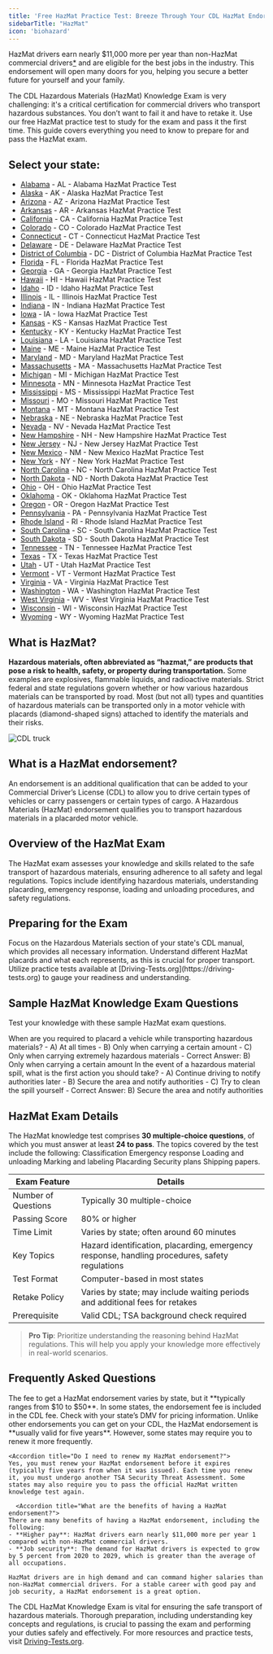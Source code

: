 ```yaml
---
title: 'Free HazMat Practice Test: Breeze Through Your CDL HazMat Endorsement Exam'
sidebarTitle: "HazMat"
icon: 'biohazard'
---
```


HazMat drivers earn nearly $11,000 more per year than non-HazMat commercial drivers[*](https://www.dmv.ca.gov/portal/file/statewideevaluationofcommercialdriverslicensewrittenknowledgetests/) and are eligible for the best jobs in the industry. This endorsement will open many doors for you, helping you secure a better future for yourself and your family. 

The CDL Hazardous Materials (HazMat) Knowledge Exam is very challenging: it's a critical certification for commercial drivers who transport hazardous substances. You don’t want to fail it and have to retake it. Use our free HazMat practice test to study for the exam and pass it the first time.
This guide covers everything you need to know to prepare for and pass the HazMat exam.

## Select your state:

- [Alabama](https://driving-tests.org/alabama/#cdl-hazmat) - AL - Alabama HazMat Practice Test
- [Alaska](https://driving-tests.org/alaska/#cdl-hazmat) - AK - Alaska HazMat Practice Test
- [Arizona](https://driving-tests.org/arizona/#cdl-hazmat) - AZ - Arizona HazMat Practice Test
- [Arkansas](https://driving-tests.org/arkansas/#cdl-hazmat) - AR - Arkansas HazMat Practice Test
- [California](https://driving-tests.org/california/#cdl-hazmat) - CA - California HazMat Practice Test
- [Colorado](https://driving-tests.org/colorado/#cdl-hazmat) - CO - Colorado HazMat Practice Test
- [Connecticut](https://driving-tests.org/connecticut/#cdl-hazmat) - CT - Connecticut HazMat Practice Test
- [Delaware](https://driving-tests.org/delaware/#cdl-hazmat) - DE - Delaware HazMat Practice Test
- [District of Columbia](https://driving-tests.org/district-columbia/#cdl-hazmat) - DC - District of Columbia HazMat Practice Test
- [Florida](https://driving-tests.org/florida/#cdl-hazmat) - FL - Florida HazMat Practice Test
- [Georgia](https://driving-tests.org/georgia/#cdl-hazmat) - GA - Georgia HazMat Practice Test
- [Hawaii](https://driving-tests.org/hawaii/#cdl-hazmat) - HI - Hawaii HazMat Practice Test
- [Idaho](https://driving-tests.org/idaho/#cdl-hazmat) - ID - Idaho HazMat Practice Test
- [Illinois](https://driving-tests.org/illinois/#cdl-hazmat) - IL - Illinois HazMat Practice Test
- [Indiana](https://driving-tests.org/indiana/#cdl-hazmat) - IN - Indiana HazMat Practice Test
- [Iowa](https://driving-tests.org/iowa/#cdl-hazmat) - IA - Iowa HazMat Practice Test
- [Kansas](https://driving-tests.org/kansas/#cdl-hazmat) - KS - Kansas HazMat Practice Test
- [Kentucky](https://driving-tests.org/kentucky/#cdl-hazmat) - KY - Kentucky HazMat Practice Test
- [Louisiana](https://driving-tests.org/louisiana/#cdl-hazmat) - LA - Louisiana HazMat Practice Test
- [Maine](https://driving-tests.org/maine/#cdl-hazmat) - ME - Maine HazMat Practice Test
- [Maryland](https://driving-tests.org/maryland/#cdl-hazmat) - MD - Maryland HazMat Practice Test
- [Massachusetts](https://driving-tests.org/massachusetts/#cdl-hazmat) - MA - Massachusetts HazMat Practice Test
- [Michigan](https://driving-tests.org/michigan/#cdl-hazmat) - MI - Michigan HazMat Practice Test
- [Minnesota](https://driving-tests.org/minnesota/#cdl-hazmat) - MN - Minnesota HazMat Practice Test
- [Mississippi](https://driving-tests.org/mississippi/#cdl-hazmat) - MS - Mississippi HazMat Practice Test
- [Missouri](https://driving-tests.org/missouri/#cdl-hazmat) - MO - Missouri HazMat Practice Test
- [Montana](https://driving-tests.org/montana/#cdl-hazmat) - MT - Montana HazMat Practice Test
- [Nebraska](https://driving-tests.org/nebraska/#cdl-hazmat) - NE - Nebraska HazMat Practice Test
- [Nevada](https://driving-tests.org/nevada/#cdl-hazmat) - NV - Nevada HazMat Practice Test
- [New Hampshire](https://driving-tests.org/new-hampshire/#cdl-hazmat) - NH - New Hampshire HazMat Practice Test
- [New Jersey](https://driving-tests.org/new-jersey/#cdl-hazmat) - NJ - New Jersey HazMat Practice Test
- [New Mexico](https://driving-tests.org/new-mexico/#cdl-hazmat) - NM - New Mexico HazMat Practice Test
- [New York](https://driving-tests.org/new-york/#cdl-hazmat) - NY - New York HazMat Practice Test
- [North Carolina](https://driving-tests.org/north-carolina/#cdl-hazmat) - NC - North Carolina HazMat Practice Test
- [North Dakota](https://driving-tests.org/north-dakota/#cdl-hazmat) - ND - North Dakota HazMat Practice Test
- [Ohio](https://driving-tests.org/ohio/#cdl-hazmat) - OH - Ohio HazMat Practice Test
- [Oklahoma](https://driving-tests.org/oklahoma/#cdl-hazmat) - OK - Oklahoma HazMat Practice Test
- [Oregon](https://driving-tests.org/oregon/#cdl-hazmat) - OR - Oregon HazMat Practice Test
- [Pennsylvania](https://driving-tests.org/pennsylvania/#cdl-hazmat) - PA - Pennsylvania HazMat Practice Test
- [Rhode Island](https://driving-tests.org/rhode-island/#cdl-hazmat) - RI - Rhode Island HazMat Practice Test
- [South Carolina](https://driving-tests.org/south-carolina/#cdl-hazmat) - SC - South Carolina HazMat Practice Test
- [South Dakota](https://driving-tests.org/south-dakota/#cdl-hazmat) - SD - South Dakota HazMat Practice Test
- [Tennessee](https://driving-tests.org/tennessee/#cdl-hazmat) - TN - Tennessee HazMat Practice Test
- [Texas](https://driving-tests.org/texas/#cdl-hazmat) - TX - Texas HazMat Practice Test
- [Utah](https://driving-tests.org/utah/#cdl-hazmat) - UT - Utah HazMat Practice Test
- [Vermont](https://driving-tests.org/vermont/#cdl-hazmat) - VT - Vermont HazMat Practice Test
- [Virginia](https://driving-tests.org/virginia/#cdl-hazmat) - VA - Virginia HazMat Practice Test
- [Washington](https://driving-tests.org/washington/#cdl-hazmat) - WA - Washington HazMat Practice Test
- [West Virginia](https://driving-tests.org/west-virginia/#cdl-hazmat) - WV - West Virginia HazMat Practice Test
- [Wisconsin](https://driving-tests.org/wisconsin/#cdl-hazmat) - WI - Wisconsin HazMat Practice Test
- [Wyoming](https://driving-tests.org/wyoming/#cdl-hazmat) - WY - Wyoming HazMat Practice Test

## What is HazMat?
**Hazardous materials, often abbreviated as “hazmat,” are products that pose a risk to health, safety, or property during transportation.** Some examples are explosives, flammable liquids, and radioactive materials. Strict federal and state regulations govern whether or how various hazardous materials can be transported by road. Most (but not all) types and quantities of hazardous materials can be transported only in a motor vehicle with placards (diamond-shaped signs) attached to identify the materials and their risks.

<Frame>
  <img src="https://driving-tests.org/wp-content/uploads/2023/12/cdl-truck3-optim.jpeg" alt="CDL truck"/>
</Frame>

## What is a HazMat endorsement? 
An endorsement is an additional qualification that can be added to your Commercial Driver’s License (CDL) to allow you to drive certain types of vehicles or carry passengers or certain types of cargo. A Hazardous Materials (HazMat) endorsement qualifies you to transport hazardous materials in a placarded motor vehicle.

## Overview of the HazMat Exam

<AccordionGroup>
  <Accordion title="Purpose of the Exam">
    The HazMat exam assesses your knowledge and skills related to the safe transport of hazardous materials, ensuring adherence to all safety and legal regulations.
  </Accordion>

  <Accordion title="Key Topics Covered">
    Topics include identifying hazardous materials, understanding placarding, emergency response, loading and unloading procedures, and safety regulations.
  </Accordion>
</AccordionGroup>

## Preparing for the Exam

<Steps>
  <Step title="Study the HazMat Section in the CDL Manual">
    Focus on the Hazardous Materials section of your state's CDL manual, which provides all necessary information.
  </Step>

  <Step title="Familiarize with HazMat Placards">
    Understand different HazMat placards and what each represents, as this is crucial for proper transport.
  </Step>

  <Step title="Take Practice Tests">
    Utilize practice tests available at [Driving-Tests.org](https://driving-tests.org) to gauge your readiness and understanding.
  </Step>
</Steps>

## Sample HazMat Knowledge Exam Questions

Test your knowledge with these sample HazMat exam questions.

<AccordionGroup>
  <Accordion title="Question 1: Placarding">
    When are you required to placard a vehicle while transporting hazardous materials?
    - A) At all times
    - B) Only when carrying a certain amount
    - C) Only when carrying extremely hazardous materials
    - Correct Answer: B) Only when carrying a certain amount
  </Accordion>

  <Accordion title="Question 2: Emergency Response">
    In the event of a hazardous material spill, what is the first action you should take?
    - A) Continue driving to notify authorities later
    - B) Secure the area and notify authorities
    - C) Try to clean the spill yourself
    - Correct Answer: B) Secure the area and notify authorities
  </Accordion>
</AccordionGroup>

## HazMat Exam Details
The HazMat knowledge test comprises **30 multiple-choice questions**, of which you must answer at least **24 to pass**. The topics covered by the test include the following: Classification Emergency response Loading and unloading Marking and labeling Placarding Security plans Shipping papers.

| Exam Feature           | Details                                           |
|------------------------|---------------------------------------------------|
| Number of Questions    | Typically 30 multiple-choice                      |
| Passing Score          | 80% or higher                                     |
| Time Limit             | Varies by state; often around 60 minutes          |
| Key Topics             | Hazard identification, placarding, emergency response, handling procedures, safety regulations |
| Test Format            | Computer-based in most states                     |
| Retake Policy          | Varies by state; may include waiting periods and additional fees for retakes |
| Prerequisite           | Valid CDL; TSA background check required          |

> **Pro Tip**: Prioritize understanding the reasoning behind HazMat regulations. This will help you apply your knowledge more effectively in real-world scenarios.

<Snippet file="hazmat-endorsement-diagram.mdx" />

## Frequently Asked Questions

<AccordionGroup>
  <Accordion title="How much does it cost to get a HazMat endorsement?">
    The fee to get a HazMat endorsement varies by state, but it **typically ranges from $10 to $50**. In some states, the endorsement fee is included in the CDL fee. Check with your state’s DMV for pricing information.
  </Accordion>

  <Accordion title="For how long is the HazMat endorsement valid?">
    Unlike other endorsements you can get on your CDL, the HazMat endorsement is **usually valid for five years**. However, some states may require you to renew it more frequently.
  </Accordion>

    <Accordion title="Do I need to renew my HazMat endorsement?">
    Yes, you must renew your HazMat endorsement before it expires (typically five years from when it was issued). Each time you renew it, you must undergo another TSA Security Threat Assessment. Some states may also require you to pass the official HazMat written knowledge test again.
  </Accordion>

      <Accordion title="What are the benefits of having a HazMat endorsement?">
    There are many benefits of having a HazMat endorsement, including the following: 
    - **Higher pay**: HazMat drivers earn nearly $11,000 more per year 1 compared with non-HazMat commercial drivers. 
    - **Job security**: The demand for HazMat drivers is expected to grow by 5 percent from 2020 to 2029, which is greater than the average of all occupations. 
    
    HazMat drivers are in high demand and can command higher salaries than non-HazMat commercial drivers. For a stable career with good pay and job security, a HazMat endorsement is a great option.
  </Accordion>
</AccordionGroup>

The CDL HazMat Knowledge Exam is vital for ensuring the safe transport of hazardous materials. Thorough preparation, including understanding key concepts and regulations, is crucial to passing the exam and performing your duties safely and effectively. For more resources and practice tests, visit [Driving-Tests.org](https://driving-tests.org).
